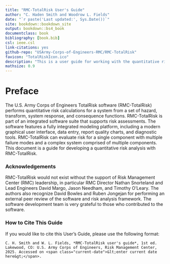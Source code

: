 ```yaml
--- 
title: "RMC-TotalRisk User's Guide"
author: "C. Haden Smith and Woodrow L. Fields"
date: "`r paste('Last updated:', Sys.Date())`"
site: bookdown::bookdown_site
output: bookdown::bs4_book
documentclass: book
bibliography: [book.bib]
csl: ieee.csl
link-citations: yes
github-repo: "USArmy-Corps-of-Engineers-RMC/RMC-TotalRisk"
favicon: "TotalRiskIcon.ico"
description: "This is a user guide for working with the quantitative risk analysis software, RMC-TotalRisk."
mathsize: 0.9
---
```


# Preface {-}

The U.S. Army Corps of Engineers TotalRisk software (RMC-TotalRisk) performs quantitative risk calculations for a system from a set of hazard, transform, system response, and consequence functions. RMC-TotalRisk is part of an integrated software suite that supports risk assessments. The software features a fully integrated modeling platform, including a modern graphical user interface, data entry, report quality charts, and diagnostic tools. RMC-TotalRisk can evaluate risk for a single component with multiple failure modes and a complex system comprised of multiple components. This document is a guide for developing a quantitative risk analysis with RMC-TotalRisk.

### Acknowledgements {-}

RMC-TotalRisk would not exist without the support of Risk Management Center (RMC) leadership, in particular RMC Director Nathan Snorteland and Lead Engineers David Margo, Jason Needham, and Timothy O’Leary. The authors also recognize David Bowles and Ruben Jongejan for performing an external peer review of the software and risk analysis framework. The software development team is very grateful to those who contributed to the software.

### How to Cite This Guide {-}

If you would like to cite this User's Guide, please use the following format:

```block
C. H. Smith and W. L. Fields, *RMC-TotalRisk user's guide*, 1st ed. Lakewood, CO: U.S. Army Corps of Engineers, Risk Management Center, 2025. Accessed on <span class="current-date">&lt;enter current date here&gt;</span>.
```
